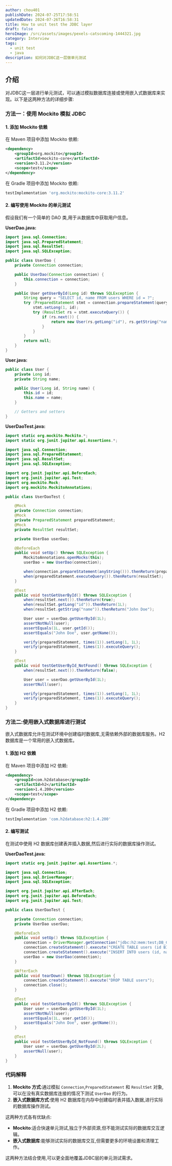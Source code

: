 ```yaml
---
author: chou401
publishDate: 2024-07-25T17:58:51
updatedDate: 2024-07-26T16:58:31
title: How to unit test the JDBC layer
draft: false
heroImage: /src/assets/images/pexels-catscoming-1444321.jpg
category: Interview
tags:
  - unit test
  - java
description: 如何对JDBC这一层做单元测试
---
```


## 介绍

对JDBC这一层进行单元测试，可以通过模拟数据库连接或使用嵌入式数据库来实现。以下是这两种方法的详细步骤:

### 方法一：使用 Mockito 模拟 JDBC

#### 1. 添加 Mockito 依赖

在 Maven 项目中添加 Mockito 依赖:

```xml
<dependency>
    <groupId>org.mockito</groupId>
    <artifactId>mockito-core</artifactId>
    <version>3.11.2</version>
    <scope>test</scope>
</dependency>
```

在 Gradle 项目中添加 Mockito 依赖:

```groovy
testImplementation 'org.mockito:mockito-core:3.11.2'
```

#### 2. 编写使用 Mockito 的单元测试

假设我们有一个简单的 DAO 类,用于从数据库中获取用户信息。

**UserDao.java:**

```java
import java.sql.Connection;
import java.sql.PreparedStatement;
import java.sql.ResultSet;
import java.sql.SQLException;

public class UserDao {
    private Connection connection;

    public UserDao(Connection connection) {
        this.connection = connection;
    }

    public User getUserById(Long id) throws SQLException {
        String query = "SELECT id, name FROM users WHERE id = ?";
        try (PreparedStatement stmt = connection.prepareStatement(query)) {
            stmt.setLong(1, id);
            try (ResultSet rs = stmt.executeQuery()) {
                if (rs.next()) {
                    return new User(rs.getLong("id"), rs.getString("name"));
                }
            }
        }
        return null;
    }
}
```

**User.java:**

```java
public class User {
    private Long id;
    private String name;

    public User(Long id, String name) {
        this.id = id;
        this.name = name;
    }

    // Getters and setters
}
```

**UserDaoTest.java:**

```java
import static org.mockito.Mockito.*;
import static org.junit.jupiter.api.Assertions.*;

import java.sql.Connection;
import java.sql.PreparedStatement;
import java.sql.ResultSet;
import java.sql.SQLException;

import org.junit.jupiter.api.BeforeEach;
import org.junit.jupiter.api.Test;
import org.mockito.Mock;
import org.mockito.MockitoAnnotations;

public class UserDaoTest {

    @Mock
    private Connection connection;
    @Mock
    private PreparedStatement preparedStatement;
    @Mock
    private ResultSet resultSet;

    private UserDao userDao;

    @BeforeEach
    public void setUp() throws SQLException {
        MockitoAnnotations.openMocks(this);
        userDao = new UserDao(connection);

        when(connection.prepareStatement(anyString())).thenReturn(preparedStatement);
        when(preparedStatement.executeQuery()).thenReturn(resultSet);
    }

    @Test
    public void testGetUserById() throws SQLException {
        when(resultSet.next()).thenReturn(true);
        when(resultSet.getLong("id")).thenReturn(1L);
        when(resultSet.getString("name")).thenReturn("John Doe");

        User user = userDao.getUserById(1L);
        assertNotNull(user);
        assertEquals(1L, user.getId());
        assertEquals("John Doe", user.getName());

        verify(preparedStatement, times(1)).setLong(1, 1L);
        verify(preparedStatement, times(1)).executeQuery();
    }

    @Test
    public void testGetUserById_NotFound() throws SQLException {
        when(resultSet.next()).thenReturn(false);

        User user = userDao.getUserById(1L);
        assertNull(user);

        verify(preparedStatement, times(1)).setLong(1, 1L);
        verify(preparedStatement, times(1)).executeQuery();
    }
}
```

### 方法二:使用嵌入式数据库进行测试

嵌入式数据库允许在测试环境中创建临时数据库,无需依赖外部的数据库服务。H2数据库是一个常用的嵌入式数据库。

#### 1. 添加 H2 依赖

在 Maven 项目中添加 H2 依赖:

```xml
<dependency>
    <groupId>com.h2database</groupId>
    <artifactId>h2</artifactId>
    <version>1.4.200</version>
    <scope>test</scope>
</dependency>
```

在 Gradle 项目中添加 H2 依赖:

```groovy
testImplementation 'com.h2database:h2:1.4.200'
```

#### 2. 编写测试

在测试中使用 H2 数据库创建表并插入数据,然后进行实际的数据库操作测试。

**UserDaoTest.java:**

```java
import static org.junit.jupiter.api.Assertions.*;

import java.sql.Connection;
import java.sql.DriverManager;
import java.sql.SQLException;

import org.junit.jupiter.api.AfterEach;
import org.junit.jupiter.api.BeforeEach;
import org.junit.jupiter.api.Test;

public class UserDaoTest {

    private Connection connection;
    private UserDao userDao;

    @BeforeEach
    public void setUp() throws SQLException {
        connection = DriverManager.getConnection("jdbc:h2:mem:test;DB_CLOSE_DELAY=-1");
        connection.createStatement().execute("CREATE TABLE users (id BIGINT PRIMARY KEY, name VARCHAR(255))");
        connection.createStatement().execute("INSERT INTO users (id, name) VALUES (1, 'John Doe')");
        userDao = new UserDao(connection);
    }

    @AfterEach
    public void tearDown() throws SQLException {
        connection.createStatement().execute("DROP TABLE users");
        connection.close();
    }

    @Test
    public void testGetUserById() throws SQLException {
        User user = userDao.getUserById(1L);
        assertNotNull(user);
        assertEquals(1L, user.getId());
        assertEquals("John Doe", user.getName());
    }

    @Test
    public void testGetUserById_NotFound() throws SQLException {
        User user = userDao.getUserById(2L);
        assertNull(user);
    }
}
```

### 代码解释

1. **Mockito 方式**:通过模拟 `Connection`,`PreparedStatement` 和 `ResultSet` 对象,可以在没有真实数据库连接的情况下测试 `UserDao` 的行为。
2. **嵌入式数据库方式**:使用 H2 数据库在内存中创建临时表并插入数据,进行实际的数据库操作测试。

这两种方式各有优缺点:

- **Mockito**:适合快速单元测试,独立于外部资源,但不能测试实际的数据库交互逻辑。
- **嵌入式数据库**:能够测试实际的数据库交互,但需要更多的环境设置和清理工作。

这两种方法结合使用,可以更全面地覆盖JDBC层的单元测试需求。
